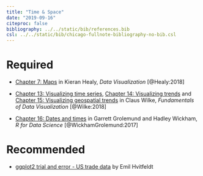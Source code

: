 ```yaml
---
title: "Time & Space"
date: "2019-09-16"
citeproc: false
bibliography: ../../static/bib/references.bib
csl: ../../static/bib/chicago-fullnote-bibliography-no-bib.csl
---
```


# Required

- <i class="fas fa-book"></i> [Chapter 7: Maps](http://socviz.co/maps.html) in Kieran Healy, *Data Visualization* [@Healy:2018]

- <i class="fas fa-book"></i> [Chapter 13: Visualizing time series](https://serialmentor.com/dataviz/time-series.html), [Chapter 14: Visualizing trends](https://serialmentor.com/dataviz/visualizing-trends.html) and [Chapter 15: Visualizing geospatial trends](https://serialmentor.com/dataviz/geospatial-data.html) in Claus Wilke, *Fundamentals of Data Visualization* [@Wilke:2018]

- <i class="fas fa-book"></i> [Chapter 16: Dates and times](https://r4ds.had.co.nz/dates-and-times.html) in Garrett Grolemund and Hadley Wickham, *R for Data Science* [@WickhamGrolemund:2017]

# Recommended

- <i class="fas fa-external-link-square-alt"></i> [ggplot2 trial and error - US trade data](https://www.hvitfeldt.me/blog/ggplot2-trial-and-error-us-trade-data/) by Emil Hvitfeldt
